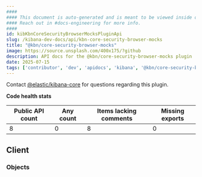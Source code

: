 ```yaml
---
####
#### This document is auto-generated and is meant to be viewed inside our experimental, new docs system.
#### Reach out in #docs-engineering for more info.
####
id: kibKbnCoreSecurityBrowserMocksPluginApi
slug: /kibana-dev-docs/api/kbn-core-security-browser-mocks
title: "@kbn/core-security-browser-mocks"
image: https://source.unsplash.com/400x175/?github
description: API docs for the @kbn/core-security-browser-mocks plugin
date: 2025-07-15
tags: ['contributor', 'dev', 'apidocs', 'kibana', '@kbn/core-security-browser-mocks']
---
```




Contact [@elastic/kibana-core](https://github.com/orgs/elastic/teams/kibana-core) for questions regarding this plugin.

**Code health stats**

| Public API count  | Any count | Items lacking comments | Missing exports |
|-------------------|-----------|------------------------|-----------------|
| 8 | 0 | 8 | 0 |

## Client

### Objects
<DocDefinitionList data={kbnCoreSecurityBrowserMocksObj.client.objects}/>

